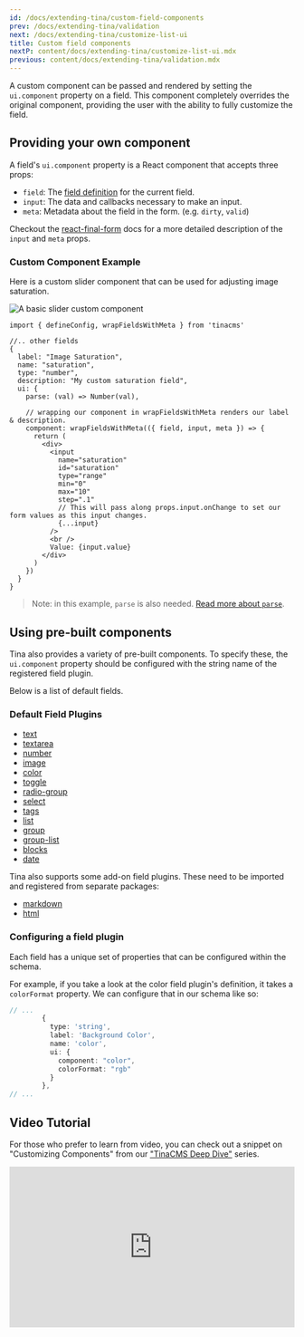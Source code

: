 ```yaml
---
id: /docs/extending-tina/custom-field-components
prev: /docs/extending-tina/validation
next: /docs/extending-tina/customize-list-ui
title: Custom field components
nextP: content/docs/extending-tina/customize-list-ui.mdx
previous: content/docs/extending-tina/validation.mdx
---
```


A custom component can be passed and rendered by setting the `ui.component` property on a field. This component completely overrides the original component, providing the user with the ability to fully customize the field.

## Providing your own component

A field's `ui.component` property is a React component that accepts three props:

* `field`: The [field definition](https://tinacms.org/docs/reference/toolkit/fields) for the current field.
* `input`: The data and callbacks necessary to make an input.
* `meta`: Metadata about the field in the form. (e.g. `dirty`, `valid`)

Checkout the [react-final-form](https://github.com/final-form/react-final-form#fieldrenderprops) docs for a more detailed description of the `input` and `meta` props.

### Custom Component Example

Here is a custom slider component that can be used for adjusting image saturation.

![A basic slider custom component](https://res.cloudinary.com/forestry-demo/image/upload/v1652976482/tina-io/docs/extending-tina/image-saturation.png)

```tsx
import { defineConfig, wrapFieldsWithMeta } from 'tinacms'

//.. other fields
{
  label: "Image Saturation",
  name: "saturation",
  type: "number",
  description: "My custom saturation field",
  ui: {
    parse: (val) => Number(val),

    // wrapping our component in wrapFieldsWithMeta renders our label & description.
    component: wrapFieldsWithMeta(({ field, input, meta }) => {
      return (
        <div>
          <input
            name="saturation"
            id="saturation"
            type="range"
            min="0"
            max="10"
            step=".1"
            // This will pass along props.input.onChange to set our form values as this input changes.
            {...input}
          />
          <br />
          Value: {input.value}
        </div>
      )
    })
  }
}
```

> Note: in this example, `parse` is also needed. [Read more about `parse`](/docs/extending-tina/format-and-parse/).

## Using pre-built components

Tina also provides a variety of pre-built components. To specify these, the `ui.component` property should be configured with the string name of the registered field plugin.

Below is a list of default fields.

### Default Field Plugins

* [text](/docs/reference/toolkit/fields/text/)
* [textarea](/docs/reference/toolkit/fields/textarea/)
* [number](/docs/reference/toolkit/fields/number/)
* [image](/docs/reference/toolkit/fields/image/)
* [color](/docs/reference/toolkit/fields/color/)
* [toggle](/docs/reference/toolkit/fields/toggle/)
* [radio-group](/docs/reference/toolkit/fields/radio-group/)
* [select](/docs/reference/toolkit/fields/select/)
* [tags](/docs/reference/toolkit/fields/tags/)
* [list](/docs/reference/toolkit/fields/list/)
* [group](/docs/reference/toolkit/fields/group/)
* [group-list](/docs/reference/toolkit/fields/group-list/)
* [blocks](/docs/reference/toolkit/fields/blocks/)
* [date](/docs/reference/toolkit/fields/date/)

Tina also supports some add-on field plugins. These need to be imported and registered from separate packages:

* [markdown](/docs/reference/toolkit/fields/markdown/)
* [html](/docs/reference/toolkit/fields/html/)

### Configuring a field plugin

Each field has a unique set of properties that can be configured within the schema.

For example, if you take a look at the color field plugin's definition, it takes a `colorFormat` property. We can configure that in our schema like so:

```ts
// ...
        {
          type: 'string',
          label: 'Background Color',
          name: 'color',
          ui: {
            component: "color",
            colorFormat: "rgb"
          }
        },
// ...
```

## Video Tutorial

For those who prefer to learn from video, you can check out a snippet on "Customizing Components" from our ["TinaCMS Deep Dive"](https://www.youtube.com/watch?v=PcgnJDILv4w\&list=PLPar4H9PHKVqoCwZy79PHr8-W_vA3lAOB\&pp=iAQB) series.

<div style="position:relative;padding-top:56.25%;">
  <iframe width="560" frameborder="0" allowfullscreen style="position:absolute;top:0;left:0;width:100%;height:100%;" src="https://www.youtube.com/embed/amSRwAbgMR0?start=744" title="TinaCMS Deep Dive (Customizing Components)" allow="accelerometer; autoplay; clipboard-write; encrypted-media; gyroscope; picture-in-picture; web-share" />
</div>
